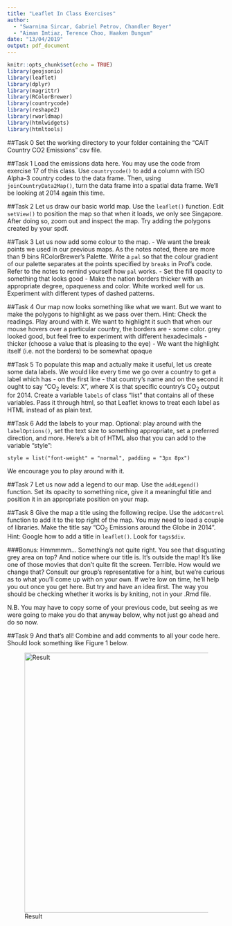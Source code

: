```yaml
---
title: "Leaflet In Class Exercises"
author: 
  - "Swarnima Sircar, Gabriel Petrov, Chandler Beyer"
  - "Aiman Imtiaz, Terence Choo, Haaken Bungum"
date: "13/04/2019"
output: pdf_document
---
```


```r
knitr::opts_chunk$set(echo = TRUE)
library(geojsonio)
library(leaflet)
library(dplyr)
library(magrittr)
library(RColorBrewer)
library(countrycode)
library(reshape2)
library(rworldmap)
library(htmlwidgets)
library(htmltools)
```

##Task 0
Set the working directory to your folder containing the "CAIT Country CO2 Emissions" csv file.


##Task 1
Load the emissions data here. You may use the code from exercise 17 of this class. Use `countrycode()` to add a column with ISO Alpha-3 country codes to the data frame. Then, using `joinCountryData2Map()`, turn the data frame into a spatial data frame. We'll be looking at 2014 again this time.


##Task 2
Let us draw our basic world map. Use the `leaflet()` function. Edit `setView()` to position the map so that when it loads, we only see Singapore. After doing so, zoom out and inspect the map. Try adding the polygons created by your spdf.


##Task 3
Let us now add some colour to the map. 
 - We want the break points we used in our previous maps. As the notes noted, there are more than 9 bins RColorBrewer's Palette. Write a `pal` so that the colour gradient of our palette separates at the points specified by `breaks` in Prof's code. Refer to the notes to remind yourself how `pal` works.
 - Set the fill opacity to something that looks good
 - Make the nation borders thicker with an appropriate degree, opaqueness and color. White worked well for us. Experiment with different types of dashed patterns.



##Task 4
Our map now looks something like what we want. But we want to make the polygons to highlight as we pass over them. Hint: Check the readings. Play around with it. We want to highlight it such that when our mouse hovers over a particular country, the borders are
 - some color. grey looked good, but feel free to experiment with different hexadecimals
 - thicker (choose a value that is pleasing to the eye)
 - We want the highlight itself (i.e. not the borders) to be somewhat opaque


##Task 5
To populate this map and actually make it useful, let us create some data labels. We would like every time we go over a country to get a label which has - on the first line - that country's name and on the second it ought to say "CO$_2$ levels: X", where X is that specific country's CO$_2$ output for 2014. Create a variable `labels` of class "list" that contains all of these variables. Pass it through html, so that Leaflet knows to treat each label as HTML instead of as plain text.



##Task 6
Add the labels to your map.
Optional: play around with the `labelOptions()`, set the text size to something appropriate, set a preferred direction, and more. Here's a bit of HTML also that you can add to the variable "style":

`style = list("font-weight" = "normal", padding = "3px 8px")`

We encourage you to play around with it.



##Task 7
Let us now add a legend to our map. Use the `addLegend()` function. Set its opacity to something nice, give it a meaningful title and position it in an appropriate position on your map. 


##Task 8
Give the map a title using the following recipe. Use the `addControl` function to add it to the top right of the map. You may need to load a couple of libraries. Make the title say "CO$_2$ Emissions around the Globe in 2014". Hint: Google how to add a title in `leaflet()`. Look for `tags$div`.

###Bonus:
Hmmmmm... Something's not quite right. You see that disgusting grey area on top? And notice where our title is. It's outside the map! It's like one of those movies that don't quite fit the screen. Terrible. How would we change that? Consult our group's representative for a hint, but we're curious as to what you'll come up with on your own. If we're low on time, he'll help you out once you get here. But try and have an idea first. The way you should be checking whether it works is by kniting, not in your .Rmd file.

N.B. You may have to copy some of your previous code, but seeing as we were going to make you do that anyway below, why not just go ahead and do so now.


##Task 9
And that's all! 
Combine and add comments to all your code here. Should look something like Figure 1 below.

![Result](Result.png){width=600px}